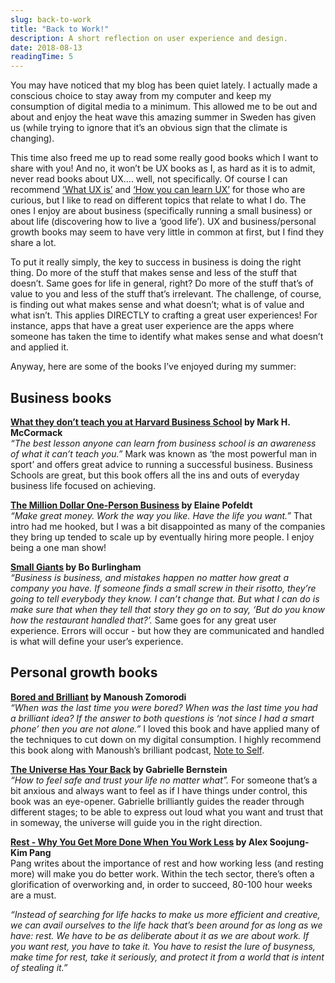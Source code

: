 ```yaml
---
slug: back-to-work
title: "Back to Work!"
description: A short reflection on user experience and design.
date: 2018-08-13
readingTime: 5
---
```


You may have noticed that my blog has been quiet lately. I actually made a conscious choice to stay away from my computer and keep my consumption of digital media to a minimum. This allowed me to be out and about and enjoy the heat wave this amazing summer in Sweden has given us (while trying to ignore that it’s an obvious sign that the climate is changing).

This time also freed me up to read some really good books which I want to share with you! And no, it won’t be UX books as I, as hard as it is to admit, never read books about UX…. well, not specifically. Of course I can recommend <a href="/whatsux/">‘What UX is’</a> and <a href="/learn-ux/">‘How you can learn UX’</a> for those who are curious, but I like to read on different topics that relate to what I do. The ones I enjoy are about business (specifically running a small business) or about life (discovering how to live a ‘good life’). UX and business/personal growth books may seem to have very little in common at first, but I find they share a lot.

To put it really simply, the key to success in business is doing the right thing. Do more of the stuff that makes sense and less of the stuff that doesn’t. Same goes for life in general, right? Do more of the stuff that’s of value to you and less of the stuff that’s irrelevant. The challenge, of course, is finding out what makes sense and what doesn’t; what is of value and what isn’t. This applies DIRECTLY to crafting a great user experiences! For instance, apps that have a great user experience are the apps where someone has taken the time to identify what makes sense and what doesn’t and applied it.

Anyway, here are some of the books I’ve enjoyed during my summer:

## Business books

**<a href="https://www.amazon.com/gp/product/B01AQO160C/ref=dbs_a_def_awm_hsch_vapi_taft_p1_i0">What they don’t teach you at Harvard Business School</a> by Mark H. McCormack**<br />
_“The best lesson anyone can learn from business school is an awareness of what it can’t teach you.”_ Mark was known as ‘the most powerful man in sport’ and offers great advice to running a successful business. Business Schools are great, but this book offers all the ins and outs of everyday business life focused on achieving.

**<a href="https://www.amazon.com/Million-Dollar-One-Person-Business-Great-Money-ebook/dp/B06Y4V1L9D/ref=sr_1_1?s=digital-text&ie=UTF8&qid=1534089596&sr=1-1&keywords=the+million+dollar+one+person+business">The Million Dollar One-Person Business</a> by Elaine Pofeldt**<br />
_“Make great money. Work the way you like. Have the life you want.”_ That intro had me hooked, but I was a bit disappointed as many of the companies they bring up tended to scale up by eventually hiring more people. I enjoy being a one man show!

**<a href="https://www.amazon.com/Small-Giants-Companies-Instead-10th-Anniversary-ebook/dp/B010N18JVC/ref=sr_1_1?s=digital-text&ie=UTF8&qid=1534089624&sr=1-1&keywords=Small+giants">Small Giants</a> by Bo Burlingham**<br />
_“Business is business, and mistakes happen no matter how great a company you have. If someone finds a small screw in their risotto, they’re going to tell everybody they know. I can’t change that. But what I can do is make sure that when they tell that story they go on to say, ‘But do you know how the restaurant handled that?’._
Same goes for any great user experience. Errors will occur - but how they are communicated and handled is what will define your user’s experience.

## Personal growth books

**<a href="https://www.amazon.com/Bored-Brilliant-Spacing-Productive-Creative-ebook/dp/B06VTZYPTF/ref=sr_1_1?s=digital-text&ie=UTF8&qid=1534089653&sr=1-1&keywords=bored+and+brilliant">Bored and Brilliant</a> by Manoush Zomorodi**<br />
_“When was the last time you were bored? When was the last time you had a brilliant idea? If the answer to both questions is ‘not since I had a smart phone’ then you are not alone.”_ I loved this book and have applied many of the techniques to cut down on my digital consumption. I highly recommend this book along with Manoush’s brilliant podcast, <a href="https://www.wnycstudios.org/shows/notetoself">Note to Self</a>.

**<a href="https://www.amazon.com/Universe-Has-Your-Back-Transform-ebook/dp/B01GUIL13K/ref=sr_1_1?s=digital-text&ie=UTF8&qid=1534089712&sr=1-1&keywords=the+universe+has+your+back">The Universe Has Your Back</a> by Gabrielle Bernstein**<br />
_“How to feel safe and trust your life no matter what”._ For someone that’s a bit anxious and always want to feel as if I have things under control, this book was an eye-opener. Gabrielle brilliantly guides the reader through different stages; to be able to express out loud what you want and trust that in someway, the universe will guide you in the right direction.

**<a href="https://www.amazon.com/Rest-More-Done-When-Work/dp/B077DQR9KQ/ref=sr_1_1?ie=UTF8&qid=1534089733&sr=1-1&keywords=Rest">Rest - Why You Get More Done When You Work Less</a> by Alex Soojung-Kim Pang**<br />
Pang writes about the importance of rest and how working less (and resting more) will make you do better work. Within the tech sector, there’s often a glorification of overworking and, in order to succeed, 80-100 hour weeks are a must.

_“Instead of searching for life hacks to make us more efficient and creative, we can avail ourselves to the life hack that’s been around for as long as we have: rest. We have to be as deliberate about it as we are about work. If you want rest, you have to take it. You have to resist the lure of busyness, make time for rest, take it seriously, and protect it from a world that is intent of stealing it.”_